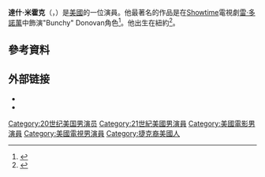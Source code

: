 {{Infobox person
| name = Dash Mihok
| image = DashMihok.jpg
| alt = Dash Mihok
| caption = 
| birth_name = Dashiell Raymond Mihok<ref name=FamilySearch-USPR-DRM-2009>{{cite web|title=Mihok Dashiel - United States Public Records, 1970-2009|url=https://familysearch.org/pal:/MM9.1.1/KVLW-479|website=[[FamilySearch|FamilySearch]]|accessdate=14 September 2014}}</ref>
| birth_date = {{birth date and age|1974|5|24}}
| birth_place = 美國[[紐約州|紐約州]][[紐約市|紐約市]]
| alma_mater = 
| occupation = 演員
| years_active = 1993–現在
| spouse = Valeria Mason (2009–現在)
| website = {{URL|dashmihok.com}}
}}
'''達什·米霍克'''（{{lang-en|Dashiell Raymond "Dash" Mihok}}，{{bd|1974年|5月24日||}}）是[[美國|美國]]的一位演員。他最著名的作品是在[[Showtime|Showtime]]電視劇[[雷·多諾萬|雷·多諾萬]]中飾演"Bunchy" Donovan角色<ref name=LarryKingNow-RayDonovan-2014>{{cite web|last1=Fox|first1=Rick|title=Dash Mhok & Pooch Hall|url=http://www.ora.tv/larrykingnow/dash-mihok--pooch-hall-0_5lfn35bjih6c|website=[[Larry_King_Now|Larry King Now]]|accessdate=14 September 2014|date=27 August 2014}}</ref>。他出生在紐約<ref name=FilmRef-RaymondThorne-Bio>{{cite web|title=Raymond Thorne Biography (1933-)|url=http://www.filmreference.com/film/22/Raymond-Thorne.html|website=Film Reference|accessdate=14 September 2014}}</ref>。

==參考資料==
{{Reflist}}

== 外部链接 ==
{{commons category|Dash Mihok}}
* {{IMDb name|0005231}}
* {{official website|http://www.DashMihok.com}}

{{妥瑞氏症}}
{{Authority control}}

{{DEFAULTSORT:Mihok, Dash}}
[[Category:20世纪美国男演员|Category:20世纪美国男演员]]
[[Category:21世紀美國男演員|Category:21世紀美國男演員]]
[[Category:美國電影男演員|Category:美國電影男演員]]
[[Category:美國電視男演員|Category:美國電視男演員]]
[[Category:捷克裔美國人|Category:捷克裔美國人]]